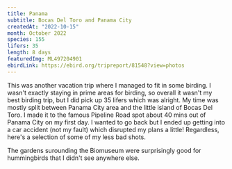 ```yaml
---
title: Panama
subtitle: Bocas Del Toro and Panama City
createdAt: "2022-10-15"
month: October 2022
species: 155
lifers: 35
length: 8 days
featuredImg: ML497204901
ebirdLink: https://ebird.org/tripreport/81548?view=photos
---
```


This was another vacation trip where I managed to fit in some birding. I wasn't exactly staying in prime areas for birding, so overall it wasn't my best birding trip, but I did pick up 35 lifers which was alright. My time was mostly split between Panama City area and the little island of Bocas Del Toro. I made it to the famous Pipeline Road spot about 40 mins out of Panama City on my first day. I wanted to go back but I ended up getting into a car accident (not my fault) which disrupted my plans a little! Regardless, here's a selection of some of my less bad shots.

<EbirdImage id="ML496691131" species="Red-throated Ant-Tanager" lifer />
<EbirdImage id="ML496691121" species="Red-throated Ant-Tanager" lifer />
<EbirdImage id="ML496636091" species="Plain-colored Tanager" text="Appropriately named" lifer />
<EbirdImage id="ML496356681" species="Morelet's Seedeater" />
<EbirdImage id="ML496278911" species="Yellow Warbler (Mangrove)" text="First time seeing this striking subspecies!" />
<EbirdImage id="ML496308181" species="Golden-collared Manakin" lifer />
<EbirdImage id="ML496314461" species="Dusky Antbird" lifer />
<EbirdImage id="ML496291211" species="Bronzy Hermit" lifer />
<EbirdImage id="ML496692311" species="Crimson-crested Woodpecker" lifer />
<EbirdImage
  id="ML497204901"
  species="White-whiskered Puffbird"
  text="One of the few birds that actually posed nicely. Taken at the Pipeline Road."
  lifer
/>

The gardens surounding the Biomuseum were surprisingly good for hummingbirds that I didn't see anywhere else.

<EbirdImage id="ML496720671" species="Snowy-bellied Hummingbird" lifer />
<EbirdImage id="ML496727041" species="Garden Emerald" lifer />
<EbirdImage id="ML494311641" species="Orange-chinned Parakeet" />
